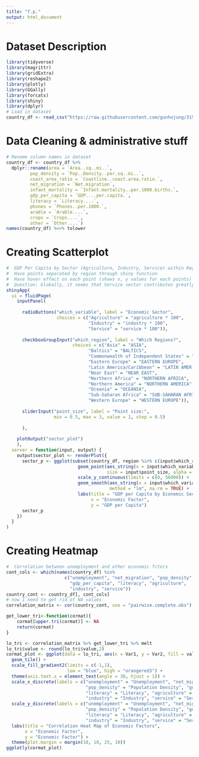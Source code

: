 ```yaml
---
title: "f.p."
output: html_document
---
```


#  Dataset Description

```r
library(tidyverse)
library(magrittr)
library(gridExtra)
library(reshape2)
library(plotly)
library(GGally)
library(forcats)
library(shiny)
library(dplyr)
# Load in dataset
country_df <- read_csv("https://raw.githubusercontent.com/gunhojung/315_final_project/master/new%20countries%202.csv")
```

# Data Cleaning & administrative stuff

```r
# Rename column names in dataset
country_df <- country_df %>% 
  dplyr::rename(area = `Area..sq..mi..`,
         pop_density = `Pop..Density..per.sq..mi..`,
         coast_area_ratio = `Coastline..coast.area.ratio.`,
         net_migration = `Net.migration`,
         infant_mortality = `Infant.mortality..per.1000.births.`,
         gdp_per_capita = `GDP....per.capita.`,
         literacy = `Literacy....`,
         phones = `Phones..per.1000.`,
         arable = `Arable....`,
         crops = `Crops....`,
         other = `Other....`)
names(country_df) %<>% tolower
```

#  Creating Scatterplot

```r
#  GDP Per Capita by Sector (Agriculture, Industry, Service) within Regions
#  Have points separated by region through shiny function
#  Have hover effect on each point (shows x, y values for each points)
#  Question: Globally, it seems that Service sector contributes greatly to the increase of GDP per Capita. Is it true for all the regions? Or does it differ among regions? ----- SELECTING ONLY ASIA Region -------
shinyApp(
  ui = fluidPage(
    inputPanel(
      
      radioButtons("which_variable", label = "Economic Sector",
                   choices = c("Agriculture" = "agriculture * 100",
                               "Industry" = "industry * 100",
                               "Service" = "service * 100")),
      
      checkboxGroupInput("which_region", label = "Which Regions?",
                         choices = c("Asia" = "ASIA",
                               "Baltics" = "BALTICS",
                               "Commonwealth of Independent States" = "CIS",
                               "Eastern Europe" = "EASTERN EUROPE",
                               "Latin America/Caribbean" = "LATIN AMER. & CARIB",
                               "Near East" = "NEAR EAST",
                               "Northern Africa" = "NORTHERN AFRICA",
                               "Northern America" = "NORTHERN AMERICA",
                               "Oceania" = "OCEANIA",
                               "Sub-Saharan Africa" = "SUB-SAHARAN AFRICA",
                               "Western Europe" = "WESTERN EUROPE")),
      
      sliderInput("point_size", label = "Point size:",
                  min = 0.5, max = 3, value = 2, step = 0.5)
      
      ),
    
    plotOutput("sector_plot")
    ),
  server = function(input, output) {
    output$sector_plot <- renderPlot({
      sector_p <- ggplot(subset(country_df, region %in% c(input$which_region))) +
                           geom_point(aes_string(x = input$which_variable, y = "gdp_per_capita"), 
                                      size = input$point_size, alpha = 0.5) +
                           scale_y_continuous(limits = c(0, 56000)) +
                           geom_smooth(aes_string(x = input$which_variable, y = "gdp_per_capita"), 
                                       method = "lm", na.rm = TRUE) +
                           labs(title = "GDP per Capita by Economic Sector",
                                x = "Economic Factor",
                                y = "GDP per Capita")
      sector_p
    })
  }
)
```

#  Creating Heatmap
```r
#  Correlation between unemployment and other economic fctors
cont_cols <- which(names(country_df) %in% 
                      c("unemployment", "net_migration", "pop_density",
                        "gdp_per_capita", "literacy", "agriculture", 
                        "industry", "service"))
country_cont <- country_df[, cont_cols]
# now I need to get rid of NA values
correlation_matrix <- cor(country_cont, use = "pairwise.complete.obs")

get_lower_tri<-function(cormat){
    cormat[upper.tri(cormat)] <- NA
    return(cormat)
}

lo_tri <- correlation_matrix %>% get_lower_tri %>% melt
lo_tri$value <- round(lo_tri$value,2)
cormat_plot <- ggplot(data = lo_tri, aes(x = Var1, y = Var2, fill = value)) +
  geom_tile() +
  scale_fill_gradient2(limits = c(-1,1), 
                       low = "blue", high = "orangered3") +
  theme(axis.text.x = element_text(angle = 30, hjust = 1)) +
  scale_x_discrete(labels = c("unemployment" = "Unemployment", "net_migration" = "Net Migration",
                              "pop_density" = "Population Density", "gdp_per_capita" = "GDP per Capita",
                              "literacy" = "Literacy", "agriculture" = "Agriculture",
                              "industry" = "Industry", "service" = "Service")) +
  scale_y_discrete(labels = c("unemployment" = "Unemployment", "net_migration" = "Net Migration",
                              "pop_density" = "Population Density", "gdp_per_capita" = "GDP per Capita",
                              "literacy" = "Literacy", "agriculture" = "Agriculture",
                              "industry" = "Industry", "service" = "Service")) +
  labs(title = "Correlation Heat Map of Economic Factors",
       x = "Economic Factor",
       y = "Economic Factor") +
  theme(plot.margin = margin(10, 10, 25, 10))
ggplotly(cormat_plot)
```
